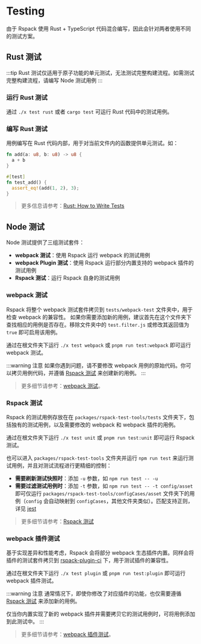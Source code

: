 # Testing

由于 Rspack 使用 Rust + TypeScript 代码混合编写，因此会针对两者使用不同的测试方案。

## Rust 测试

:::tip
Rust 测试仅适用于原子功能的单元测试，无法测试完整构建流程。如需测试完整构建流程，请编写 Node 测试用例
:::

### 运行 Rust 测试

通过 `./x test rust` 或者 `cargo test` 可运行 Rust 代码中的测试用例。

### 编写 Rust 测试

用例编写在 Rust 代码内部，用于对当前文件内的函数提供单元测试。如：

```rust
fn add(a: u8, b: u8) -> u8 {
  a + b
}

#[test]
fn test_add() {
  assert_eq!(add(1, 2), 3);
}
```

> 更多信息请参考：[Rust: How to Write Tests](https://doc.rust-lang.org/book/ch11-01-writing-tests.html)

## Node 测试

Node 测试提供了三组测试套件：

- **webpack 测试**：使用 Rspack 运行 webpack 的测试用例
- **webpack Plugin 测试**：使用 Rspack 运行部分内置支持的 webpack 插件的测试用例
- **Rspack 测试**：运行 Rspack 自身的测试用例

### webpack 测试

Rspack 将整个 webpack 测试套件拷贝到 `tests/webpack-test` 文件夹中，用于检查 webpack 的兼容性。 如果你需要添加新的用例，建议首先在这个文件夹下查找相应的用例是否存在。移除文件夹中的 `test.filter.js` 或修改其返回值为 `true` 即可启用该用例。

通过在根文件夹下运行 `./x test webpack` 或 `pnpm run test:webpack` 即可运行 webpack 测试。

:::warning 注意
如果你遇到问题，请不要修改 webpack 用例的原始代码。你可以拷贝用例代码，并遵循 [Rspack 测试](./testing-rspack) 来创建新的用例。
:::

> 更多细节请参考：[webpack 测试](./testing-webpack)。

### Rspack 测试

Rspack 的测试用例存放在在 `packages/rspack-test-tools/tests` 文件夹下，包括独有的测试用例，以及需要修改的 webpack 和 webpack 插件的用例。

通过在根文件夹下运行 `./x test unit` 或 `pnpm run test:unit` 即可运行 Rspack 测试。

也可以进入 `packages/rspack-test-tools` 文件夹并运行 `npm run test` 来运行测试用例，并且对测试流程进行更精细的控制：

- **需要刷新测试快照时**：添加 `-u` 参数，如 `npm run test -- -u`
- **需要过滤测试用例时**：添加 `-t` 参数，如 `npm run test -- -t config/asset` 即可仅运行 `packages/rspack-test-tools/configCases/asset` 文件夹下的用例（`config` 会自动映射到 `configCases`，其他文件夹类似）。匹配支持正则，详见 [jest](https://jestjs.io/docs/cli#--testnamepatternregex)

> 更多细节请参考：[Rspack 测试](./testing-rspack)

### webpack 插件测试

基于实现差异和性能考虑，Rspack 会将部分 webpack 生态插件内置。同样会将插件的测试套件拷贝到 [rspack-plugin-ci](https://github.com/rspack-contrib/rspack-plugin-ci) 下，用于测试插件的兼容性。

通过在根文件夹下运行 `./x test plugin` 或 `pnpm run test:plugin` 即可运行 webpack 插件测试。

:::warning 注意
通常情况下，即使你修改了对应插件的功能，也仅需要遵循 [Rspack 测试](./testing-rspack) 来添加新的用例。

仅当你内置实现了新的 webpack 插件并需要拷贝它的测试用例时，可将用例添加到此测试中。
:::

> 更多细节请参考：[webpack 插件测试](./testing-webpack)。
